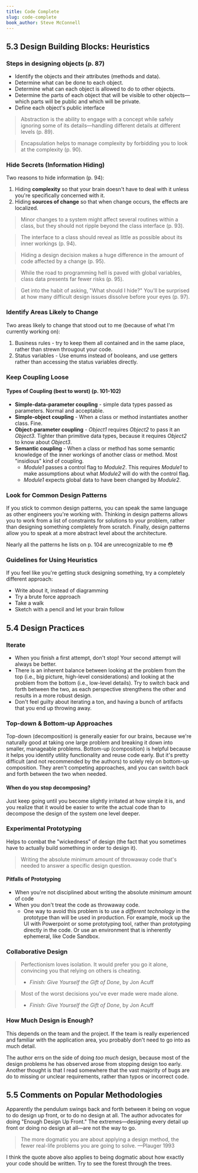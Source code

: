```yaml
---
title: Code Complete
slug: code-complete
book_author: Steve McConnell
---
```


## 5.3 Design Building Blocks: Heuristics

### Steps in designing objects (p. 87)

- Identify the objects and their attributes (methods and data).
- Determine what can be done to each object.
- Determine what can each object is allowed to do to other objects.
- Determine the parts of each object that will be visible to other objects—which parts will be public and which will be private.
- Define each object's public interface

> Abstraction is the ability to engage with a concept while safely ignoring some of its details—handling different details at different levels (p. 89).

> Encapsulation helps to manage complexity by forbidding you to look at the complexity (p. 90).

### Hide Secrets (Information Hiding)

Two reasons to hide information (p. 94):

1. Hiding **complexity** so that your brain doesn't have to deal with it unless you're specifically concerned with it.
2. Hiding **sources of change** so that when change occurs, the effects are localized.

> Minor changes to a system might affect several routines within a class, but they should not ripple beyond the class interface (p. 93).

> The interface to a class should reveal as little as possible about its inner workings (p. 94).

> Hiding a design decision makes a huge difference in the amount of code affected by a change (p. 95).

> While the road to programming hell is paved with global variables, class data presents far fewer risks (p. 95).

> Get into the habit of asking, "What should I hide?" You'll be surprised at how many difficult design issues dissolve before your eyes (p. 97).

### Identify Areas Likely to Change

Two areas likely to change that stood out to me (because of what I'm currently working on):

1. Business rules - try to keep them all contained and in the same place, rather than strewn througout your code.
2. Status variables - Use enums instead of booleans, and use getters rather than accessing the status variables directly.

### Keep Coupling Loose

#### Types of Coupling (best to worst) (p. 101-102)

- **Simple-data-parameter coupling** - simple data types passed as parameters. Normal and acceptable.
- **Simple-object coupling** - When a class or method instantiates another class. Fine.
- **Object-parameter coupling** - _Object1_ requires _Object2_ to pass it an _Object3_. Tighter than primitive data types, because it requires _Object2_ to know about _Object3_.
- **Semantic coupling** - When a class or method has some semantic knowledge of the inner workings of another class or method. Most "insidious" kind of coupling.
  - _Module1_ passes a control flag to _Module2_. This requires _Module1_ to make assumptions about what _Module2_ will do with the control flag.
  - _Module1_ expects global data to have been changed by _Module2_.

### Look for Common Design Patterns

If you stick to common design patterns, you can speak the same language as other engineers you're working with. Thinking in design patterns allows you to work from a list of constraints for solutions to your problem, rather than designing something completely from scratch. Finally, design patterns allow you to speak at a more abstract level about the architecture.

Nearly all the patterns he lists on p. 104 are unrecognizable to me 😳

### Guidelines for Using Heuristics

If you feel like you're getting stuck designing something, try a completely different approach:

- Write about it, instead of diagramming
- Try a brute force approach
- Take a walk
- Sketch with a pencil and let your brain follow

## 5.4 Design Practices

### Iterate

- When you finish a first attempt, don't stop! Your second attempt will always be better.
- There is an inherent balance between looking at the problem from the top (i.e., big picture, high-level considerations) and looking at the problem from the bottom (i.e., low-level details). Try to switch back and forth between the two, as each perspective strengthens the other and results in a more robust design.
- Don't feel guilty about iterating a ton, and having a bunch of artifacts that you end up throwing away.

### Top-down & Bottom-up Approaches

Top-down (decomposition) is generally easier for our brains, because we're naturally good at taking one large problem and breaking it down into smaller, manageable problems. Bottom-up (composition) is helpful because it helps you identify utility functionality and reuse code early. But it's pretty difficult (and not recommended by the authors) to solely rely on bottom-up composition. They aren't competing approaches, and you can switch back and forth between the two when needed.

#### When do you stop decomposing?

Just keep going until you become slightly irritated at how simple it is, and you realize that it would be easier to write the actual code than to decompose the design of the system one level deeper.

### Experimental Prototyping

Helps to combat the "wickedness" of design (the fact that you sometimes have to actually build something in order to design it).

> Writing the absolute minimum amount of throwaway code that's needed to answer a specific design question.

#### Pitfalls of Prototyping

- When you're not disciplined about writing the absolute _minimum_ amount of code
- When you don't treat the code as throwaway code.
  - One way to avoid this problem is to use a _different technology_ in the prototype than will be used in production. For example, mock up the UI with Powerpoint or some prototyping tool, rather than prototyping directly in the code. Or use an environment that is inherently ephemeral, like Code Sandbox.

### Collaborative Design

> Perfectionism loves isolation. It would prefer you go it alone, convincing you that relying on others is cheating.
>
> - _Finish: Give Yourself the Gift of Done_, by Jon Acuff

> Most of the worst decisions you've ever made were made alone.
>
> - _Finish: Give Yourself the Gift of Done_, by Jon Acuff

### How Much Design is Enough?

This depends on the team and the project. If the team is really experienced and familiar with the application area, you probably don't need to go into as much detail.

The author errs on the side of doing _too much_ design, because most of the design problems he has observed arose from stopping design too early. Another thought is that I read somewhere that the vast majority of bugs are do to missing or unclear requirements, rather than typos or incorrect code.

## 5.5 Comments on Popular Methodologies

Apparently the pendulum swings back and forth between it being on vogue to do design up front, or to do no design at all. The author advocates for doing "Enough Design Up Front." The extremes&mdash;designing every detail up front or doing no design at all&mdash;are not the way to go.

> The more dogmatic you are about applying a design method, the fewer real-life problems you are going to solve.
> &mdash;Plauger 1993

I think the quote above also applies to being dogmatic about how exactly your code should be written. Try to see the forest through the trees.
